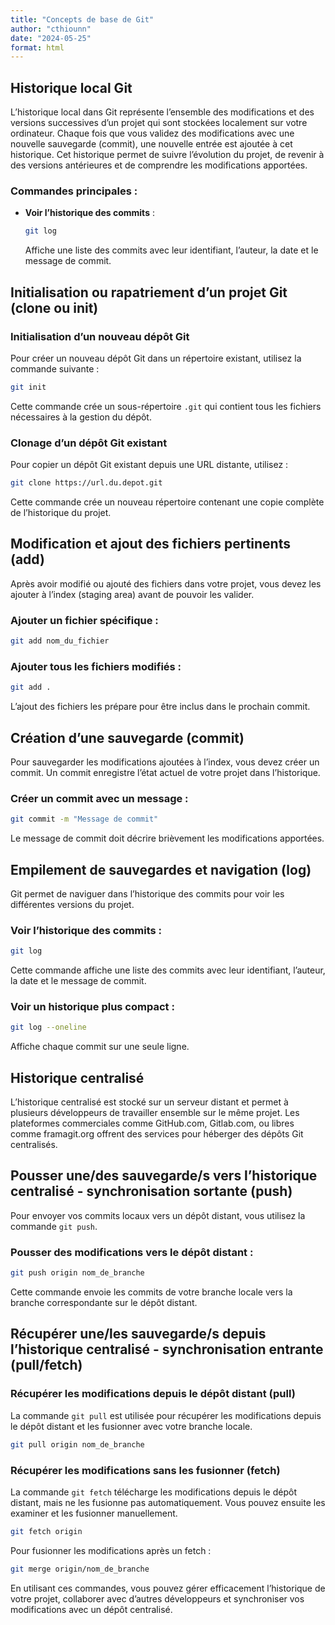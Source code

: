 ```yaml
---
title: "Concepts de base de Git"
author: "cthiounn"
date: "2024-05-25"
format: html
---
```


## Historique local Git

L'historique local dans Git représente l'ensemble des modifications et des versions successives d'un projet qui sont stockées localement sur votre ordinateur. 
Chaque fois que vous validez des modifications avec une nouvelle sauvegarde (commit), une nouvelle entrée est ajoutée à cet historique. Cet historique permet de suivre l'évolution du projet, de revenir à des versions antérieures et de comprendre les modifications apportées.

### Commandes principales :

- **Voir l'historique des commits** :
  ```bash
  git log
  ```
  Affiche une liste des commits avec leur identifiant, l'auteur, la date et le message de commit.

## Initialisation ou rapatriement d'un projet Git (clone ou init)

### Initialisation d'un nouveau dépôt Git

Pour créer un nouveau dépôt Git dans un répertoire existant, utilisez la commande suivante :

```bash
git init
```
Cette commande crée un sous-répertoire `.git` qui contient tous les fichiers nécessaires à la gestion du dépôt.

### Clonage d'un dépôt Git existant

Pour copier un dépôt Git existant depuis une URL distante, utilisez :

```bash
git clone https://url.du.depot.git
```
Cette commande crée un nouveau répertoire contenant une copie complète de l'historique du projet.

## Modification et ajout des fichiers pertinents (add)

Après avoir modifié ou ajouté des fichiers dans votre projet, vous devez les ajouter à l'index (staging area) avant de pouvoir les valider. 

### Ajouter un fichier spécifique :

```bash
git add nom_du_fichier
```

### Ajouter tous les fichiers modifiés :

```bash
git add .
```

L'ajout des fichiers les prépare pour être inclus dans le prochain commit.

## Création d'une sauvegarde (commit)

Pour sauvegarder les modifications ajoutées à l'index, vous devez créer un commit. Un commit enregistre l'état actuel de votre projet dans l'historique.

### Créer un commit avec un message :

```bash
git commit -m "Message de commit"
```

Le message de commit doit décrire brièvement les modifications apportées.

## Empilement de sauvegardes et navigation (log)

Git permet de naviguer dans l'historique des commits pour voir les différentes versions du projet.

### Voir l'historique des commits :

```bash
git log
```

Cette commande affiche une liste des commits avec leur identifiant, l'auteur, la date et le message de commit.

### Voir un historique plus compact :

```bash
git log --oneline
```

Affiche chaque commit sur une seule ligne.

## Historique centralisé

L'historique centralisé est stocké sur un serveur distant et permet à plusieurs développeurs de travailler ensemble sur le même projet. Les plateformes commerciales comme GitHub.com, Gitlab.com, ou libres comme framagit.org offrent des services pour héberger des dépôts Git centralisés.

## Pousser une/des sauvegarde/s vers l'historique centralisé - synchronisation sortante (push)

Pour envoyer vos commits locaux vers un dépôt distant, vous utilisez la commande `git push`.

### Pousser des modifications vers le dépôt distant :

```bash
git push origin nom_de_branche
```

Cette commande envoie les commits de votre branche locale vers la branche correspondante sur le dépôt distant.

## Récupérer une/les sauvegarde/s depuis l'historique centralisé - synchronisation entrante (pull/fetch)

### Récupérer les modifications depuis le dépôt distant (pull)

La commande `git pull` est utilisée pour récupérer les modifications depuis le dépôt distant et les fusionner avec votre branche locale.

```bash
git pull origin nom_de_branche
```

### Récupérer les modifications sans les fusionner (fetch)

La commande `git fetch` télécharge les modifications depuis le dépôt distant, mais ne les fusionne pas automatiquement. Vous pouvez ensuite les examiner et les fusionner manuellement.

```bash
git fetch origin
```

Pour fusionner les modifications après un fetch :

```bash
git merge origin/nom_de_branche
```

En utilisant ces commandes, vous pouvez gérer efficacement l'historique de votre projet, collaborer avec d'autres développeurs et synchroniser vos modifications avec un dépôt centralisé.